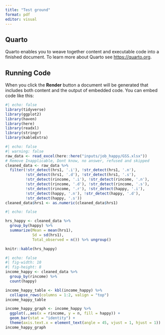 ```yaml
---
title: "Test ground"
format: pdf
editor: visual
---
```


## Quarto

Quarto enables you to weave together content and executable code into a finished document. To learn more about Quarto see <https://quarto.org>.

## Running Code

When you click the **Render** button a document will be generated that includes both content and the output of embedded code. You can embed code like this:

```r
#| echo: false
library(tidyverse)
library(ggplot2)
library(haven)
library(here)
library(readxl)
library(stringr)
library(kableExtra)
```

```r
#| echo: false
#| warning: false
raw_data <- read_excel(here::here("inputs/job_happy/GSS.xlsx"))
# Remove Inapplicable, Dont know, no answer, refused and skipped
cleaned_data <- raw_data %>% 
  filter(!str_detect(hrs1, '.i'), !str_detect(hrs1, '.n'), 
         !str_detect(hrs1, '.d'), !str_detect(hrs1, '.s'),
         !str_detect(rincome, '.i'), !str_detect(rincome, '.n'), 
         !str_detect(rincome, '.d'), !str_detect(rincome, '.s'),
         !str_detect(rincome, '.r'), !str_detect(happy, '.i'),
         !str_detect(happy, '.n'), !str_detect(happy, '.d'),
         !str_detect(happy, '.s'))
cleaned_data$hrs1 <- as.numeric(cleaned_data$hrs1)

```

```r
#| echo: false

hrs_happy <- cleaned_data %>% 
  group_by(happy) %>% 
  summarize(Mean = mean(hrs1),
            Sd = sd(hrs1),
            Total_observed = n()) %>% ungroup()

knitr::kable(hrs_happy)
```

```r
#| echo: false
#| fig-width: 10
#| fig-height: 8
income_happy <- cleaned_data %>% 
  group_by(rincome) %>% 
  count(happy)

income_happy_table <- kbl(income_happy) %>%
  collapse_rows(columns = 1:2, valign = "top")
income_happy_table

income_happy_graph <- income_happy %>% 
  ggplot(.,aes(x = rincome, y = n, fill = happy)) + 
  geom_bar(stat = "identity") +
  theme(axis.text.x = element_text(angle = 45, vjust = 1, hjust = 1))
income_happy_graph


```
